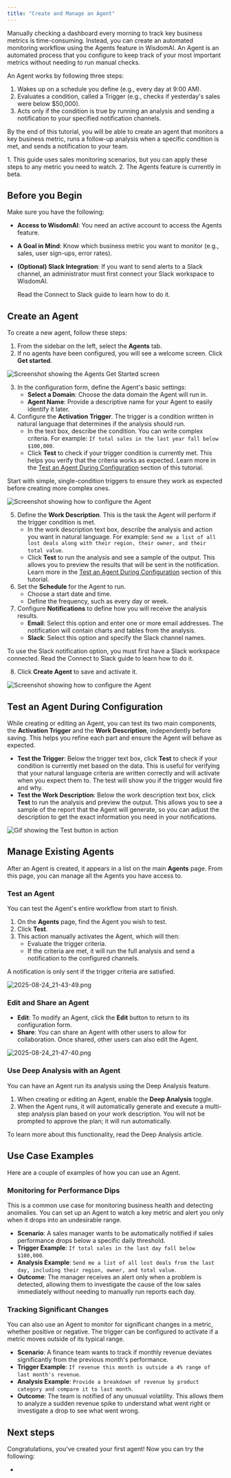 ```yaml
---
title: "Create and Manage an Agent"
---
```


Manually checking a dashboard every morning to track key business metrics is time-consuming. Instead, you can create an automated monitoring workflow using the Agents feature in WisdomAI. An Agent is an automated process that you configure to keep track of your most important metrics without needing to run manual checks.

An Agent works by following three steps:

1. Wakes up on a schedule you define (e.g., every day at 9:00 AM).
2. Evaluates a condition, called a Trigger (e.g., checks if yesterday's sales were below \$50,000).
3. Acts only if the condition is true by running an analysis and sending a notification to your specified notification channels.

By the end of this tutorial, you will be able to create an agent that monitors a key business metric, runs a follow-up analysis when a specific condition is met, and sends a notification to your team.

<Note>
  1. This guide uses sales monitoring scenarios, but you can apply these steps to any metric you need to watch.
  2. The Agents feature is currently in beta.
</Note>

## Before you Begin

Make sure you have the following:

- **Access to WisdomAI**: You need an active account to access the Agents feature.
- **A Goal in Mind**: Know which business metric you want to monitor (e.g., sales, user sign-ups, error rates).
- **(Optional) Slack Integration**: If you want to send alerts to a Slack channel, an administrator must first connect your Slack workspace to WisdomAI.

  <Note>
    Read the Connect to Slack guide to learn how to do it.
  </Note>

## Create an Agent

To create a new agent, follow these steps:

1. From the sidebar on the left, select the **Agents** tab.
2. If no agents have been configured, you will see a welcome screen. Click **Get started**.

![Screenshot showing the Agents Get Started screen](/images/image.png)

3. In the configuration form, define the Agent's basic settings:
   - **Select a Domain**: Choose the data domain the Agent will run in.
   - **Agent Name**: Provide a descriptive name for your Agent to easily identify it later.
4. Configure the **Activation** **Trigger**. The trigger is a condition written in natural language that determines if the analysis should run.
   - In the text box, describe the condition. You can write complex criteria. For example: `If total sales in the last year fall below $100,000`.
   - Click **Test** to check if your trigger condition is currently met. This helps you verify that the criteria works as expected. Learn more in the [Test an Agent During Configuration](#test-an-agent-during-configuration) section of this tutorial.

<Tip>
  Start with simple, single-condition triggers to ensure they work as expected before creating more complex ones.
</Tip>

![Screenshot showing how to configure the Agent](/images/agent02.jpg)

5. Define the **Work Description**. This is the task the Agent will perform if the trigger condition is met.
   - In the work description text box, describe the analysis and action you want in natural language. For example: `Send me a list of all lost deals along with their region, their owner, and their total value`.
   - Click **Test** to run the analysis and see a sample of the output. This allows you to preview the results that will be sent in the notification. Learn more in the [Test an Agent During Configuration](#test-an-agent-during-configuration) section of this tutorial.
6. Set the **Schedule** for the Agent to run.
   - Choose a start date and time.
   - Define the frequency, such as every day or week.
7. Configure **Notifications** to define how you will receive the analysis results.
   - **Email**: Select this option and enter one or more email addresses. The notification will contain charts and tables from the analysis.
   - **Slack**: Select this option and specify the Slack channel names.

<Note>
  To use the Slack notification option, you must first have a Slack workspace connected. Read the Connect to Slack guide to learn how to do it.
</Note>

8. Click **Create Agent** to save and activate it.

![Screenshot showing how to configure the Agent](/images/agent06.jpg)

## Test an Agent During Configuration

While creating or editing an Agent, you can test its two main components, the **Activation Trigger** and the **Work Description**, independently before saving. This helps you refine each part and ensure the Agent will behave as expected.

- **Test the Trigger**: Below the trigger text box, click **Test** to check if your condition is currently met based on the data. This is useful for verifying that your natural language criteria are written correctly and will activate when you expect them to. The test will show you if the trigger would fire and why.
- **Test the Work Description**: Below the work description text box, click **Test** to run the analysis and preview the output. This allows you to see a sample of the report that the Agent will generate, so you can adjust the description to get the exact information you need in your notifications.

![Gif showing the Test button in action](/images/2025-08-24_21-17-08.gif)

## Manage Existing Agents

After an Agent is created, it appears in a list on the main **Agents** page. From this page, you can manage all the Agents you have access to.

### Test an Agent

You can test the Agent's entire workflow from start to finish.

1. On the **Agents** page, find the Agent you wish to test.
2. Click **Test**.
3. This action manually activates the Agent, which will then:
   - Evaluate the trigger criteria.
   - If the criteria are met, it will run the full analysis and send a notification to the configured channels.

<Warning>
  A notification is only sent if the trigger criteria are satisfied.
</Warning>

![2025-08-24_21-43-49.png](/images/2025-08-24_21-43-49.png)

### Edit and Share an Agent

- **Edit**: To modify an Agent, click the **Edit** button to return to its configuration form.
- **Share**: You can share an Agent with other users to allow for collaboration. Once shared, other users can also edit the Agent.

![2025-08-24_21-47-40.png](/images/2025-08-24_21-47-40.png)

### Use Deep Analysis with an Agent

You can have an Agent run its analysis using the Deep Analysis feature.

1. When creating or editing an Agent, enable the **Deep Analysis** toggle.
2. When the Agent runs, it will automatically generate and execute a multi-step analysis plan based on your work description. You will not be prompted to approve the plan; it will run automatically.

<Note>
  To learn more about this functionality, read the Deep Analysis article.
</Note>

## Use Case Examples

Here are a couple of examples of how you can use an Agent.

### Monitoring for Performance Dips

This is a common use case for monitoring business health and detecting anomalies. You can set up an Agent to watch a key metric and alert you only when it drops into an undesirable range.

- **Scenario**: A sales manager wants to be automatically notified if sales performance drops below a specific daily threshold.
- **Trigger Example**: `If total sales in the last day fall below $100,000`.
- **Analysis Example**: `Send me a list of all lost deals from the last day, including their region, owner, and total value`.
- **Outcome**: The manager receives an alert only when a problem is detected, allowing them to investigate the cause of the low sales immediately without needing to manually run reports each day.

### Tracking Significant Changes

You can also use an Agent to monitor for significant changes in a metric, whether positive or negative. The trigger can be configured to activate if a metric moves outside of its typical range.

- **Scenario**: A finance team wants to track if monthly revenue deviates significantly from the previous month's performance.
- **Trigger Example**: `If revenue this month is outside a 4% range of last month's revenue`.
- **Analysis Example**: `Provide a breakdown of revenue by product category and compare it to last month`.
- **Outcome**: The team is notified of any unusual volatility. This allows them to analyze a sudden revenue spike to understand what went right or investigate a drop to see what went wrong.

## Next steps

Congratulations, you've created your first agent\! Now you can try the following:

- 